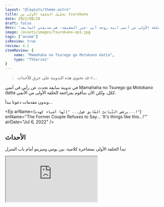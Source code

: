 ```yaml
---
layout: "@layouts/theme.astro"
title: تحليل الحلقة الأولى من tsurekano
date: 2022/08/28
draft: false
desc: "إنطباع وتحليل للحلقة الأولى من أنمي ابنة زوجة أبي -غير الشقيقة- هي صديقتي السابقة."
image: /assets/images/tsurekano-ep1.jpg
tags: ["anime"]
isReview: true
review: 4.1
itemReview: {
    name: "Mamahaha no Tsurego ga Motokano datta",
    type: "TVSeries"
}
---
```



> <p data-nosnippet>قد تحتوي هذه التدوينة على حرق للأحداث 🔥...</p>

في تدوينة سابقة تحدث عن رأيي في أنمي Mamahaha no Tsurego ga Motokano datta ككل، ولكن الآن سأقوم بمراجعة الحلقة الأولى من اﻷنمي.

وبدون مقدمات دعونا نبدأ...

<Ep arName={`يرفض الثّنائيّ السّابق قول... "إنّها أشياء كهذه...!"`} 
    enName="The Former Couple Refuses to Say... 'It's things like this...!'" 
    airDate="Jul 6, 2022" />

## الأحداث
تبدأ الحلقة الأولى بمشاجرة كلامية، بين يومي وميزيتو أمام باب المنزل

<div>
<iframe src="https://customer-xczzso3vmqwfqau8.cloudflarestream.com/c54fbaab51718e9dc243a9f5a94cc3f0/iframe?poster=https%3A%2F%2Fcustomer-xczzso3vmqwfqau8.cloudflarestream.com%2Fc54fbaab51718e9dc243a9f5a94cc3f0%2Fthumbnails%2Fthumbnail.jpg%3Ftime%3D%26height%3D600" allow="accelerometer; gyroscope; autoplay; encrypted-media; picture-in-picture;" allowfullscreen="true">
</iframe>
</div>
